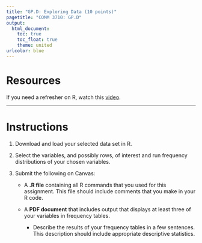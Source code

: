 ---
title: "GP.D: Exploring Data (10 points)"
pagetitle: "COMM 3710: GP.D"
output:
  html_document:
    toc: true
    toc_float: true
    theme: united
urlcolor: blue
---

# Resources
If you need a refresher on R, watch this [video](https://youtu.be/Dbj_l1PRIjA).

---

# Instructions
1. Download and load your selected data set in R.

2. Select the variables, and possibly rows, of interest and run frequency distributions of your chosen variables.

3. Submit the following on Canvas:
    <ul><li> A **.R file** containing all R commands that you used for this assignment. This file should include comments that you make in your R code.
    <li> A **PDF document** that includes output that displays at least three of your variables in frequency tables.
      <ul><li> Describe the results of your frequency tables in a few sentences. This description should include appropriate descriptive statistics.</ul>
    </ul>

